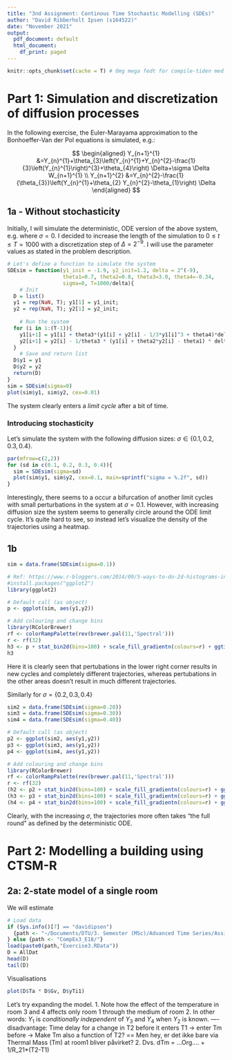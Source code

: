 ```yaml
---
title: "3nd Assignment: Continous Time Stochastic Modelling (SDEs)"
author: "David Ribberholt Ipsen (s164522)"
date: "November 2021"
output:
  pdf_document: default
  html_document:
    df_print: paged
---
```



```r
knitr::opts_chunk$set(cache = T) # Omg mega fedt for compile-tiden med cache=TRUE <3
```


# Part 1: Simulation and discretization of diffusion processes

In the following exercise, the Euler-Marayama approximation to the Bonhoeffer-Van der Pol equations is simulated, e.g.:

$$
\begin{aligned}
Y_{n+1}^{1} &=Y_{n}^{1}+\theta_{3}\left(Y_{n}^{1}+Y_{n}^{2}-\frac{1}{3}\left(Y_{n}^{1}\right)^{3}+\theta_{4}\right) \Delta+\sigma \Delta W_{n+1}^{1} \\
Y_{n+1}^{2} &=Y_{n}^{2}-\frac{1}{\theta_{3}}\left(Y_{n}^{1}+\theta_{2} Y_{n}^{2}-\theta_{1}\right) \Delta
\end{aligned}
$$

## 1a - Without stochasticity
Initially, I will simulate the deterministic, ODE version of the above system, e.g. where $\sigma = 0$. I decided to increase the length of the simulation to $0 \leq t \leq T=1000$ with a discretization step of $\Delta = 2^{-9}$. I will use the parameter values as stated in the problem description.

```r
# Let's define a function to simulate the system
SDEsim = function(y1_init = -1.9, y2_init=1.2, delta = 2^(-9),
                  theta1=0.7, theta2=0.8, theta3=3.0, theta4=-0.34,
                  sigma=0, T=1000/delta){
    # Init
  D = list()
  y1 = rep(NaN, T); y1[1] = y1_init;
  y2 = rep(NaN, T); y2[1] = y2_init;
  
    # Run the system
  for (i in 1:(T-1)){
    y1[i+1] = y1[i] + theta3*(y1[i] + y2[i] - 1/3*y1[i]^3 + theta4)*delta + sigma * rnorm(1,0,sqrt(delta))
    y2[i+1] = y2[i] - 1/theta3 * (y1[i] + theta2*y2[i] - theta1) * delta
  }
    # Save and return list
  D$y1 = y1
  D$y2 = y2
  return(D)
}
sim = SDEsim(sigma=0)
plot(sim$y1, sim$y2, cex=0.01)
```
The system clearly enters a *limit cycle* after a bit of time.


### Introducing stochasticity
Let's simulate the system with the following diffusion sizes: $\sigma \in \{0.1, 0.2, 0.3, 0.4\}$.

```r
par(mfrow=c(2,2))
for (sd in c(0.1, 0.2, 0.3, 0.4)){
  sim = SDEsim(sigma=sd)
  plot(sim$y1, sim$y2, cex=0.1, main=sprintf("sigma = %.2f", sd))
}
```
Interestingly, there seems to a occur a bifurcation of another limit cycles with small perturbations in the system at $\sigma = 0.1$. However, with increasing diffusion size the system seems to generally circle around the ODE limit cycle. It's quite hard to see, so instead let's visualize the density of the trajectories using a heatmap.

## 1b 
```r
sim = data.frame(SDEsim(sigma=0.1))

# Ref: https://www.r-bloggers.com/2014/09/5-ways-to-do-2d-histograms-in-r/
#install.packages("ggplot2")
library(ggplot2)

# Default call (as object)
p <- ggplot(sim, aes(y1,y2))

# Add colouring and change bins
library(RColorBrewer)
rf <- colorRampPalette(rev(brewer.pal(11,'Spectral')))
r <- rf(32)
h3 <- p + stat_bin2d(bins=100) + scale_fill_gradientn(colours=r) + ggtitle(sprintf("Simulations with sigma = %.2f", 0.1))
h3
```
Here it is clearly seen that pertubations in the lower right corner results in new cycles and completely different trajectories, whereas pertubations in the other areas doesn't result in much different trajectories.

Similarly for $\sigma = \{0.2, 0.3, 0.4\}$
```r
sim2 = data.frame(SDEsim(sigma=0.20))
sim3 = data.frame(SDEsim(sigma=0.30))
sim4 = data.frame(SDEsim(sigma=0.40))

# Default call (as object)
p2 <- ggplot(sim2, aes(y1,y2))
p3 <- ggplot(sim3, aes(y1,y2))
p4 <- ggplot(sim4, aes(y1,y2))

# Add colouring and change bins
library(RColorBrewer)
rf <- colorRampPalette(rev(brewer.pal(11,'Spectral')))
r <- rf(32)
(h2 <- p2 + stat_bin2d(bins=100) + scale_fill_gradientn(colours=r) + ggtitle(sprintf("Simulations with sigma = %.2f", 0.2)))
(h3 <- p3 + stat_bin2d(bins=100) + scale_fill_gradientn(colours=r) + ggtitle(sprintf("Simulations with sigma = %.2f", 0.3)))
(h4 <- p4 + stat_bin2d(bins=100) + scale_fill_gradientn(colours=r) + ggtitle(sprintf("Simulations with sigma = %.2f", 0.4)))
```
Clearly, with the increasing $\sigma$, the trajectories more often takes "the full round" as defined by the deterministic ODE.






# Part 2: Modelling a building using CTSM-R
## 2a: 2-state model of a single room

We will estimate 

```r
# Load data
if (Sys.info()[7] == "davidipsen")
  {path <- "~/Documents/DTU/3. Semester (MSc)/Advanced Time Series/Assignments/3-Assignment/CompEx3_E18/"
} else {path <- "CompEx3_E18/"}
load(paste0(path,"Exercise3.RData"))
D = AllDat
head(D)
tail(D)
```


Visualisations
```r
plot(D$Ta * D$Gv, D$yTi1)
```

Let's try expanding the model.
1. Note how the effect of the temperature in room 3 and 4 affects only room 1 through the medium of room 2. In other words: $Y_1$ is *conditionally independent* of $Y_3$ and $Y_4$ when $Y_2$ is known.
---- disadvantage: Time delay for a change in T2 before it enters T1 -> enter Tm before -> Make Tm also a function of T2?
==
Men hey, er det ikke bare via Thermal Mass (Tm) at room1 bliver påvirket?
2. Dvs. dTm = ...Org.... + 1/R_21*(T2-T1)











